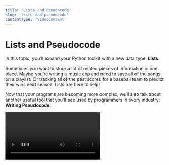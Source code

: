 ```yaml
---
title: 'Lists and Pseudocode'
slug: 'lists-and-pseudocode'
contentType: 'VideoContent'
---
```


# Lists and Pseudocode

In this topic, you’ll expand your Python toolkit with a new data type: **Lists**.

Sometimes you want to store a lot of related pieces of information in one place. Maybe you’re
writing a music app and need to save all of the songs on a playlist. Or tracking all of the past
scores for a baseball team to predict their wins next season. Lists are here to help!

Now that your programs are becoming more complex, we’ll also talk about another useful tool that
you’ll see used by programmers in every industry: **Writing Pseudocode**.

<Video alt="Lists and Pseudocode" videoId="cmfYFjqVgSg" />
